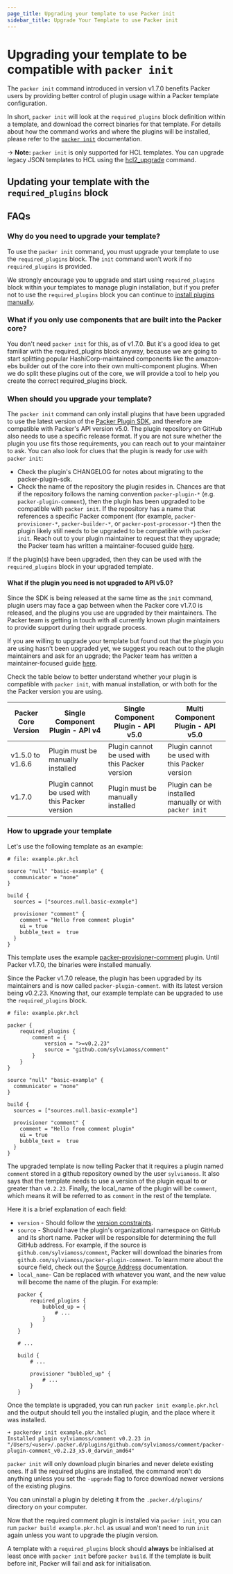 ```yaml
---
page_title: Upgrading your template to use Packer init
sidebar_title: Upgrade Your Template to use Packer init
---
```


# Upgrading your template to be compatible with `packer init`

The `packer init` command introduced in version v1.7.0 benefits Packer users by providing better control of plugin
usage within a Packer template configuration.

In short, `packer init` will look at the `required_plugins` block definition within a template, and download the correct
binaries for that template. For details about how the command works and where the plugins will be installed, please
refer to the [`packer init`](/docs/commands/init) documentation.

-> **Note:** `packer init` is only supported for HCL templates. You can
upgrade legacy JSON templates to HCL using the [hcl2_upgrade](/docs/commands/hcl2_upgrade) command.

## Updating your template with the `required_plugins` block

## FAQs

### Why do you need to upgrade your template?

To use the `packer init` command, you must upgrade your template to use the `required_plugins` block. The `init` command
won't work if no `required_plugins` is provided.

We strongly encourage you to upgrade and start using `required_plugins` block within your templates to manage plugin
installation, but if you prefer not to use the `required_plugins` block you can continue to
[install plugins manually](/docs/plugins#installing-plugins).


### What if you only use components that are built into the Packer core?

You don't need `packer init` for this, as of v1.7.0. But it's a good idea to get familiar with the required_plugins
block anyway, because we are going to start splitting popular HashiCorp-maintained components like the amazon-ebs
builder out of the core into their own multi-component plugins. When we do split these plugins out of the core, we will
provide a tool to help you create the correct required_plugins block.

### When should you upgrade your template?

The `packer init` command can only install plugins that have been upgraded to use the latest version of the
[Packer Plugin SDK](https://github.com/hashicorp/packer-plugin-sdk), and therefore are compatible with Packer's API
version v5.0. The plugin repository on GitHub also needs to use a specific release format. If you are not sure whether
the plugin you use fits those requirements, you can reach out to your maintainer to ask. You can also look for clues
that the plugin is ready for use with `packer init`:

* Check the plugin's CHANGELOG for notes about migrating to the packer-plugin-sdk.
* Check the name of the repository the plugin resides in. Chances are that if the repository follows the naming
  convention `packer-plugin-*` (e.g. `packer-plugin-comment`), then the plugin has been upgraded to be compatible with
  `packer init`. If the repository has a name that references a specific Packer component (for example,
  `packer-provisioner-*`, `packer-builder-*`, or `packer-post-processor-*`) then the plugin likely still needs to be
  upgraded to be compatible with `packer init`. Reach out to your plugin maintainer to request that they upgrade; the
  Packer team has written a maintainer-focused guide [here](/guides/1.7-plugin-upgrade).

If the plugin(s) have been upgraded, then they can be used with the `required_plugins` block in your upgraded template.

#### What if the plugin you need is not upgraded to API v5.0?

Since the SDK is being released at the same time as the `init` command, plugin users may face a gap between when the
Packer core v1.7.0 is released, and the plugins you use are upgraded by their maintainers. The Packer team is getting
in touch with all currently known plugin maintainers to provide support during their upgrade process.

If you are willing to upgrade your template but found out that the plugin you are using hasn't been upgraded yet,
we suggest you reach out to the plugin maintainers and ask for an upgrade; the Packer team has written a
maintainer-focused guide [here](/guides/1.7-plugin-upgrade).

Check the table below to better understand whether your plugin is compatible with `packer init`, with manual
installation, or with both for the the Packer version you are using.

| Packer Core Version | Single Component Plugin - API v4               | Single Component Plugin - API v5.0             | Multi Component Plugin - API v5.0                      |
| ------------------- | ---------------------------------------------- | ---------------------------------------------- | ------------------------------------------------------ |
| v1.5.0 to v1.6.6    | Plugin must be manually installed              | Plugin cannot be used with this Packer version | Plugin cannot be used with this Packer version         |
| v1.7.0              | Plugin cannot be used with this Packer version | Plugin must be manually installed              | Plugin can be installed manually or with `packer init` |

### How to upgrade your template

Let's use the following template as an example:

```hcl
# file: example.pkr.hcl

source "null" "basic-example" {
  communicator = "none"
}

build {
  sources = ["sources.null.basic-example"]

  provisioner "comment" {
    comment = "Hello from comment plugin"
    ui = true
    bubble_text =  true
  }
}
```

This template uses the example [packer-provisioner-comment](https://github.com/sylviamoss/packer-plugin-comment) plugin.
Until Packer v1.7.0, the binaries were installed manually.

Since the Packer v1.7.0 release, the plugin has been upgraded by its maintainers and is now called
`packer-plugin-comment`. with its latest version being v0.2.23. Knowing that, our example template can be upgraded to
use the `required_plugins` block.

```hcl
# file: example.pkr.hcl

packer {
    required_plugins {
        comment = {
            version = ">=v0.2.23"
            source = "github.com/sylviamoss/comment"
        }
    }
}

source "null" "basic-example" {
  communicator = "none"
}

build {
  sources = ["sources.null.basic-example"]

  provisioner "comment" {
    comment = "Hello from comment plugin"
    ui = true
    bubble_text =  true
  }
}
```

The upgraded template is now telling Packer that it requires a plugin named `comment` stored in a github repository
owned by the user `sylviamoss`. It also says that the template needs to use a version of the plugin equal to or greater
than `v0.2.23`. Finally, the local_name of the plugin will be `comment`, which means it will be referred to as `comment`
in the rest of the template.

Here it is a brief explanation of each field:
- `version` - Should follow the [version constraints](/docs/templates/hcl_templates/blocks/packer#version-constraints).
- `source` - Should have the plugin's organizational namespace on GitHub and its
  short name. Packer will be responsible for determining the full GitHub
  address. For example, if the source is `github.com/sylviamoss/comment`, Packer
  will download the binaries from `github.com/sylviamoss/packer-plugin-comment`.
  To learn more about the source field, check out the [Source
  Address](/docs/plugins#source-addresses) documentation.
- `local_name`- Can be replaced with whatever you want, and the new value will become the name of the plugin.
  For example:
    ```hcl
    packer {
        required_plugins {
            bubbled_up = {
                # ...
            }
        }
    }

    # ...

    build {
        # ...

        provisioner "bubbled_up" {
            # ...
        }
    }
    ```

Once the template is upgraded, you can run `packer init example.pkr.hcl` and the output should tell you the installed
plugin, and the place where it was installed.

```shell
➜ packerdev init example.pkr.hcl
Installed plugin sylviamoss/comment v0.2.23 in "/Users/<user>/.packer.d/plugins/github.com/sylviamoss/comment/packer-plugin-comment_v0.2.23_x5.0_darwin_amd64"
```

`packer init` will only download plugin binaries and never delete existing ones. If all the required plugins are installed,
the command won't do anything unless you set the `-upgrade` flag to force download newer versions of the existing plugins.

You can uninstall a plugin by deleting it from the `.packer.d/plugins/` directory on your computer.

Now that the required comment plugin is installed via `packer init`, you can run `packer build example.pkr.hcl` as usual
and won't need to run `init` again unless you want to upgrade the plugin version.

A template with a `required_plugins` block should **always** be initialised at least once with `packer init` before
`packer build`. If the template is built before init, Packer will fail and ask for initialisation.


